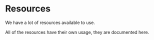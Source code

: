 # Resources

We have a lot of resources available to use.

All of the resources have their own usage, they are documented here.
